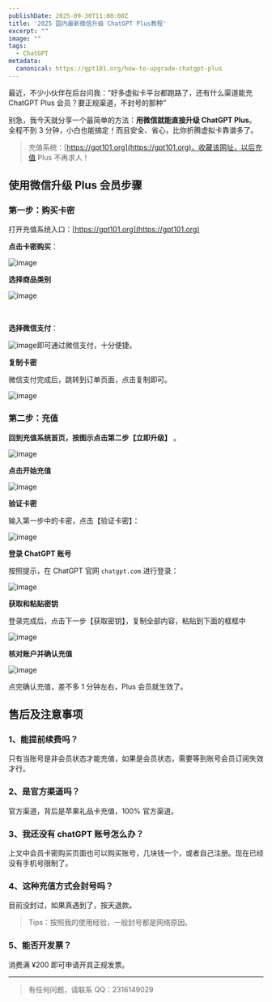 ```yaml
---
publishDate: 2025-09-30T11:00:00Z
title: '2025 国内最新微信升级 ChatGPT Plus教程'
excerpt: ""
image: ""
tags:
  - ChatGPT
metadata:
  canonical: https://gpt101.org/how-to-upgrade-chatgpt-plus
---
```


最近，不少小伙伴在后台问我：“好多虚拟卡平台都跑路了，还有什么渠道能充 ChatGPT Plus 会员？要正规渠道，不封号的那种”

别急，我今天就分享一个最简单的方法：**用微信就能直接升级 ChatGPT Plus**。
全程不到 3 分钟，小白也能搞定！而且安全、省心，比你折腾虚拟卡靠谱多了。

> 充值系统：[https://gpt101.org](https://gpt101.org)，收藏该网址，以后充值 Plus 不再求人！

## 使用微信升级 Plus 会员步骤

### 第一步：购买卡密

打开充值系统入口：[https://gpt101.org](https://gpt101.org)

**点击卡密购买**：

![image](http://tjjsjwhj-blog.oss-cn-beijing.aliyuncs.com/hexo/image-20250930113034-pjgeprk.png)

**选择商品类别**

![image](http://tjjsjwhj-blog.oss-cn-beijing.aliyuncs.com/hexo/image-20250918011102-9op7bb3.png)

‍

**选择微信支付**：

![image](http://tjjsjwhj-blog.oss-cn-beijing.aliyuncs.com/hexo/image-20250918011148-tgl2u4e.png)即可通过微信支付，十分便捷。

**复制卡密**

微信支付完成后，跳转到订单页面，点击复制即可。

![image](http://tjjsjwhj-blog.oss-cn-beijing.aliyuncs.com/hexo/image-20250918011953-dqxxnqq.png)

### 第二步：充值

**回到充值系统首页，按图示点击第二步【立即升级】** 。

![image](http://tjjsjwhj-blog.oss-cn-beijing.aliyuncs.com/hexo/image-20250930113134-1rjhoz7.png)

**点击开始充值**

![image](http://tjjsjwhj-blog.oss-cn-beijing.aliyuncs.com/hexo/image-20250918011627-8t8u3ot.png)

**验证卡密**

输入第一步中的卡密，点击【验证卡密】：

![image](http://tjjsjwhj-blog.oss-cn-beijing.aliyuncs.com/hexo/image-20250918011840-0iiuawk.png)

**登录 ChatGPT 账号**

按照提示，在 ChatGPT 官网 `chatgpt.com` ​进行登录：

![image](http://tjjsjwhj-blog.oss-cn-beijing.aliyuncs.com/hexo/image-20250918012145-wljdq03.png)

**获取和粘贴密钥**

登录完成后，点击下一步【获取密钥】，复制全部内容，粘贴到下面的框框中

![image](http://tjjsjwhj-blog.oss-cn-beijing.aliyuncs.com/hexo/image-20250918175327-epaaxhx.png)

**核对账户并确认充值**

![image](http://tjjsjwhj-blog.oss-cn-beijing.aliyuncs.com/hexo/image-20250918012537-n7ly6lf.png)

点完确认充值，差不多 1 分钟左右，Plus 会员就生效了。

## 售后及注意事项

### 1、能提前续费吗？

只有当账号是非会员状态才能充值，如果是会员状态，需要等到账号会员订阅失效才行。

### 2、是官方渠道吗？

官方渠道，背后是苹果礼品卡充值，100% 官方渠道。

### 3、**我还没有 chatGPT 账号怎么办？**

上文中会员卡密购买页面也可以购买账号，几块钱一个，或者自己注册。现在已经没有手机号限制了。

### 4、**这种充值方式会封号吗？**

目前没封过，如果真遇到了，按天退款。

> Tips：按照我的使用经验，一般封号都是网络原因。

### 5、能否开发票？

消费满 ¥200 即可申请开具正规发票。

---

> 有任何问题，请联系 QQ：2316149029
